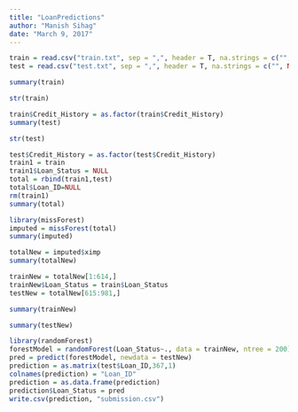 ```yaml
---
title: "LoanPredictions"
author: "Manish Sihag"
date: "March 9, 2017"
---
```

```r
train = read.csv("train.txt", sep = ",", header = T, na.strings = c("", NA))
test = read.csv("test.txt", sep = ",", header = T, na.strings = c("", NA))
```

```r
summary(train)
```

```r
str(train)
```

```r
train$Credit_History = as.factor(train$Credit_History)
summary(test)
```

```r
str(test)
```

```r
test$Credit_History = as.factor(test$Credit_History)
train1 = train
train1$Loan_Status = NULL
total = rbind(train1,test)
total$Loan_ID=NULL
rm(train1)
summary(total)
```

```r
library(missForest)
imputed = missForest(total)
summary(imputed)
```

```r
totalNew = imputed$ximp
summary(totalNew)
```

```r
trainNew = totalNew[1:614,]
trainNew$Loan_Status = train$Loan_Status
testNew = totalNew[615:981,]
```

```r
summary(trainNew)
```

```r
summary(testNew)
```

```r
library(randomForest)
forestModel = randomForest(Loan_Status~., data = trainNew, ntree = 200)
pred = predict(forestModel, newdata = testNew)
prediction = as.matrix(test$Loan_ID,367,1)
colnames(prediction) = "Loan_ID"
prediction = as.data.frame(prediction)
prediction$Loan_Status = pred
write.csv(prediction, "submission.csv")
```


